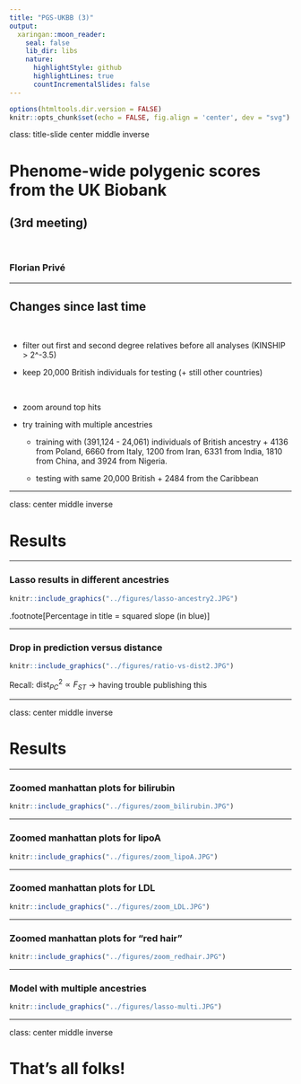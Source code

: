 ```yaml
---
title: "PGS-UKBB (3)"
output:
  xaringan::moon_reader:
    seal: false
    lib_dir: libs
    nature:
      highlightStyle: github
      highlightLines: true
      countIncrementalSlides: false
---
```


```r
options(htmltools.dir.version = FALSE)
knitr::opts_chunk$set(echo = FALSE, fig.align = 'center', dev = "svg")
```

class: title-slide center middle inverse

# Phenome-wide polygenic scores<br>from the UK Biobank

## (3rd meeting)

<br>

### Florian Privé

---

## Changes since last time

<br>

- filter out first and second degree relatives before all analyses (KINSHIP > 2^-3.5)

- keep 20,000 British individuals for testing (+ still other countries)

<br>

- zoom around top hits

- try training with multiple ancestries 

    - training with (391,124 - 24,061) individuals of British ancestry + 4136 from Poland, 6660 from Italy, 1200 from Iran, 6331 from India, 1810 from China, and 3924 from Nigeria.

    - testing with same 20,000 British + 2484 from the Caribbean

---

class: center middle inverse

# Results

---

### Lasso results in different ancestries

```r
knitr::include_graphics("../figures/lasso-ancestry2.JPG")
```

.footnote[Percentage in title = squared slope (in blue)]

---

### Drop in prediction versus distance

```r
knitr::include_graphics("../figures/ratio-vs-dist2.JPG")
```

Recall: $\text{dist}_{PC}^2 \propto F_{ST}$ -> having trouble publishing this

---

class: center middle inverse

# Results

---

### Zoomed manhattan plots for bilirubin

```r
knitr::include_graphics("../figures/zoom_bilirubin.JPG")
```

---

### Zoomed manhattan plots for lipoA

```r
knitr::include_graphics("../figures/zoom_lipoA.JPG")
```

---

### Zoomed manhattan plots for LDL

```r
knitr::include_graphics("../figures/zoom_LDL.JPG")
```

---

### Zoomed manhattan plots for "red hair"

```r
knitr::include_graphics("../figures/zoom_redhair.JPG")
```

---

### Model with multiple ancestries

```r
knitr::include_graphics("../figures/lasso-multi.JPG")
```

---

class: center middle inverse

# That's all folks!
